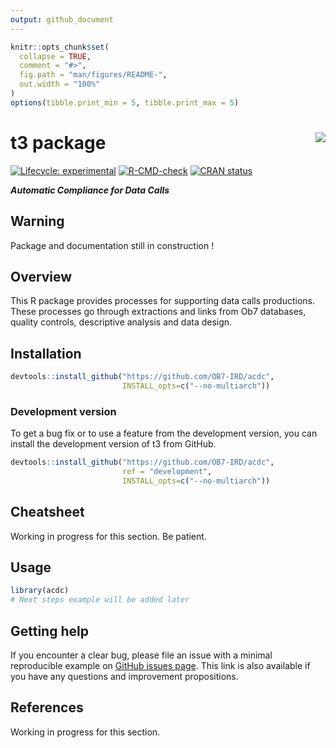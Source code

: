 ```yaml
---
output: github_document
---
```


<!-- README.md is generated from README.Rmd. Please edit that file and click on Knit button at the end. -->

```r
knitr::opts_chunk$set(
  collapse = TRUE,
  comment = "#>",
  fig.path = "man/figures/README-",
  out.width = "100%"
)
options(tibble.print_min = 5, tibble.print_max = 5)
```

# t3 package <a href='https://ob7-ird.github.io/acdc'><img src='man/figures/logo.png' align="right" /></a>

<!-- badges: start -->
[![Lifecycle: experimental](https://img.shields.io/badge/lifecycle-experimental-orange.svg)](https://www.tidyverse.org/lifecycle/#experimental)
[![R-CMD-check](https://github.com/OB7-IRD/acdc/workflows/R-CMD-check/badge.svg)](https://github.com/OB7-IRD/acdc/actions)
[![CRAN status](https://www.r-pkg.org/badges/version/acdc)](https://CRAN.R-project.org/package=acdc)
<!-- badges: end -->

***Automatic Compliance for Data Calls***

## Warning
Package and documentation still in construction !

## Overview

This R package provides processes for supporting data calls productions. These processes go through extractions and links from Ob7 databases, quality controls, descriptive analysis and data design.

## Installation

```r
devtools::install_github("https://github.com/OB7-IRD/acdc",
                         INSTALL_opts=c("--no-multiarch"))
```

### Development version

To get a bug fix or to use a feature from the development version, you can install the development version of t3 from GitHub.

```r
devtools::install_github("https://github.com/OB7-IRD/acdc",
                         ref = "development",
                         INSTALL_opts=c("--no-multiarch"))
```

## Cheatsheet

Working in progress for this section. Be patient.

## Usage

```r
library(acdc)
# Next steps example will be added later
```

## Getting help

If you encounter a clear bug, please file an issue with a minimal reproducible example on [GitHub issues page](https://github.com/OB7-IRD/acdc/issues). This link is also available if you have any questions and improvement propositions.

## References

Working in progress for this section.
